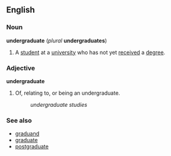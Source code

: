 ==English==
===Noun===
{{wikipedia}}
'''undergraduate''' (''plural'' '''undergraduates''')

#A [[student]] at a [[university]] who has not yet [[receive]]d a [[degree]].

===Adjective===
'''undergraduate'''
#Of, relating to, or being an undergraduate.
#:''undergraduate studies''

===See also===
*[[graduand]]
*[[graduate]]
*[[postgraduate]]